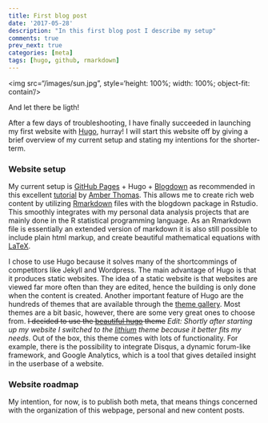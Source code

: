 ```yaml
---
title: First blog post
date: '2017-05-28'
description: "In this first blog post I describe my setup"
comments: true
prev_next: true
categories: [meta]
tags: [hugo, github, rmarkdown]
---
```


<img src="/images/sun.jpg", style='height: 100%; width: 100%; object-fit: contain'/>

And let there be ligth!

After a few days of troubleshooting, I have finally succeeded in launching my first website with <a href="https://gohugo.io/">Hugo</a>, hurray! I will start this website off by giving a brief overview of my current setup and stating my intentions for the shorter-term.

### Website setup

My current setup is <a href="https://pages.github.com/">GitHub Pages</a> + Hugo + <a href="https://github.com/rstudio/blogdown">Blogdown</a> as recommended in this excellent <a href="https://proquestionasker.github.io/blog/Making_Site/"> tutorial</a> by <a href="https://github.com/ProQuestionAsker">Amber Thomas</a>. This allows me to create rich web content by utilizing <a href="http://rmarkdown.rstudio.com/">Rmarkdown</a> files with the blogdown package in Rstudio. This smoothly integrates with my personal data analysis projects that are mainly done in the R statistical programming language. As an Rmarkdown file is essentially an extended version of markdown it is also still possible to include plain html markup, and create beautiful mathematical equations with <a href="https://en.wikibooks.org/wiki/LaTeX">LaTeX</a>.

I chose to use Hugo because it solves many of the shortcommings of competitors like Jekyll and Wordpress. The main advantage of Hugo is that it produces static websites. The idea of a static website is that websites are viewed far more often than they are edited, hence the building is only done when the content is created. Another important feature of Hugo are the hundreds of themes that are available through the <a href="https://themes.gohugo.io/">theme gallery</a>. Most themes are a bit basic, however, there are some very great ones to choose from. ~~I decided to use the <a href="https://themes.gohugo.io/beautifulhugo/">beautiful hugo</a> theme~~ *Edit: Shortly after starting up my website I switched to the <a href="https://themes.gohugo.io/hugo-lithium-theme/">lithium</a> theme because it better fits my needs*. Out of the box, this theme comes with lots of functionality. For example, there is the possibility to integrate Disqus, a dynamic forum-like framework, and Google Analytics, which is a tool that gives detailed insight in the userbase of a website.

### Website roadmap
My intention, for now, is to publish both meta, that means things concerned with the organization of this webpage, personal and new content posts. 